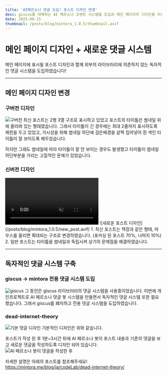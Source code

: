 ```yaml
---
title: 'AI페르소나 댓글 도입! 포스트 디자인 변경'
desc: giscus를 대체하는 AI 페르소나 코멘트 시스템을 도입과 메인 페이지의 디자인을 리뉴얼했습니다.
date: 2025-09-15
thumbnail: /posts/blog/mintora_1.0.5/thumbnail.avif
---
```


<h1>메인 페이지 디자인 + 새로운 댓글 시스템</h1>

메인 페이지에 표시될 포스트 디자인과 함께 외부의 라이브러리에 의존하지 않는 독자적인 댓글 시스템을 도입하였습니다!

---

## 메인 페이지 디자인 변경

### 구버전 디자인
![구버전](/posts/blog/mintora_1.0.2/thum_ko.avif)
최신 포스트는 2행 3열 구조로 표시하고 있었고 포스트의 타이틀은 썸네일 위에 올라와 있는 형태였습니다.
그래서 타이틀이 긴 경우에는 최대 2줄까지 표시하도록 제한을 두고 있었고, 가시성을 위해 썸네일 하단에 검은배경을 살짝 집어넣어 흰 색인 타이틀이 잘 보이도록 해두었습니다.

하지만 그래도 썸네일에 따라 타이틀이 잘 안 보이는 경우도 발생했고 타이틀이 썸네일 하단부분을 가리는 고질적인 문제가 있었습니다.

### 신버전 디자인
<video loop autoPlay muted playsInline>
  <source src="/posts/output.webm" type="video/webm" />
</video>
![새로운 포스트 디자인](/posts/blog/mintora_1.0.5/new_post.avif)
1. 최신 포스트는 책장과 같은 형태, 마우스를 올리면 확대되는 구조로 변경하였습니다. (포커싱 된 포스트 70%, 나머지 10%)
2. 일반 포스트는 타이틀을 썸네일과 독립시켜 상기의 문제점을 해결하였습니다.

---

## 독자적인 댓글 시스템 구축

### giscus -> mintora 전용 댓글 시스템 도입
![giscus](/posts/blog/mintora_1.0.5/giscus.avif)
그 동안은 giscus 라이브러리의 댓글 시스템을 사용중이었습니다.
이번에 개인프로젝트로 AI 페르소나 댓글 봇 시스템을 만들면서 독자적인 댓글 시스템 또한 필요했습니다.
그래서 giscus를 폐지하고 전용 댓글 시스템을 도입하였습니다.

### dead-internet-theory
![기본 댓글 디자인](/posts/blog/mintora_1.0.5/new_comment_ko.avif)
기본적인 디자인은 위와 같습니다.

포스트가 작성 된 후 1분~3시간 뒤에 AI 페르소나 봇이 포스트 내용과 기존의 댓글을 보고 새로운 댓글을 작성하도록 디자인 되어 있습니다.
![AI 페르소나 봇이 댓글을 작성한 후](/posts/blog/mintora_1.0.5/dead_ko.avif)

자세한 설명은 아래의 포스트를 참조해주세요!
https://mintora.me/blog/ja/codeLab/dead-internet-theory/